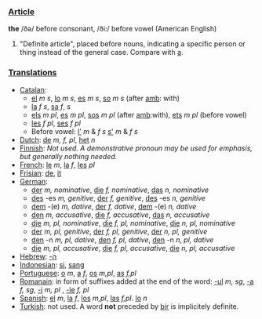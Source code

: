 ===[[Article]]===

'''the''' /ðə/ before consonant, /ði:/ before vowel (American English) 

# "Definite article", placed before nouns, indicating a specific person or thing instead of the general case. Compare with [[a]].

===[[Translation]]s===
*[[Catalan]]:
**[[el]] ''m'' ''s'', [[lo]] ''m'' ''s'', [[es]] ''m'' ''s'', [[so]] ''m'' ''s'' (after [[amb]]: with)
**[[la]] ''f'' ''s'', [[sa]] ''f'', ''s''
**[[els]] ''m'' ''pl'', [[es]] ''m'' ''pl'', [[sos]] ''m'' ''pl'' (after [[amb]]:with), [[ets]] ''m'' ''pl'' (before vowel)
**[[les]] ''f'' ''pl'', [[ses]] ''f'' ''pl''
**Before vowel: [[l']] ''m'' & ''f'' ''s'' [[s']] ''m'' & ''f'' ''s''
*[[Dutch]]: [[de]] ''m, f, pl'', [[het]] ''n''
*[[Finnish]]: ''Not used. A demonstrative pronoun may be used for emphasis, but generally nothing needed.''
*[[French]]: [[le]] ''m'', [[la]] ''f'', [[les]] ''pl''
*[[Frisian]]: [[de]], [[it]]
*[[German]]: 
**[[der]] ''m, nominative'', [[die]] ''f, nominative'', [[das]] ''n, nominative''
**[[des]] -es ''m, genitive'', [[der]] ''f, genitive'', [[des]] -es ''n, genitive''
**[[dem]] -(e) ''m, dative'', [[der]]  ''f, dative'', [[dem]] -(e) ''n, dative''
**[[den]] ''m, accusative'', [[die]] ''f, accusative'', [[das]] ''n, accusative''
**[[die]] ''m, pl, nominative'', [[die]] ''f, pl, nominative'', [[die]] ''n, pl, nominative''
**[[der]] ''m, pl, genitive'', [[der]] ''f, pl, genitive'', [[der]] ''n, pl, genitive''
**[[den]] -n ''m, pl, dative'', [[den]]  ''f, pl, dative'', [[den]] -n ''n, pl, dative''
**[[die]] ''m, pl, accusative'', [[die]] ''f, pl, accusative'', [[die]] ''n, pl, accusative''
*[[Hebrew]]: [[-ה]]
*[[Indonesian]]: [[si]], [[sang]]
*[[Portuguese]]: [[o]] ''m'', [[a]] ''f'', [[os]] ''m,pl'', [[as]] ''f,pl''
*[[Romanain]]: in form of suffixes added at the end of the word: [[-ul]] ''m, sg'', [[-a]] ''f, sg'', [[-i]] ''m, pl'' , [[-le]] ''f, pl''
*[[Spanish]]: [[el]] ''m'', [[la]] ''f'', [[los]] ''m,pl'', [[las]] ''f,pl''. [[lo]] ''n''
*[[Turkish]]: not used. A word '''not''' preceded by [[bir]] is implicitely definite.